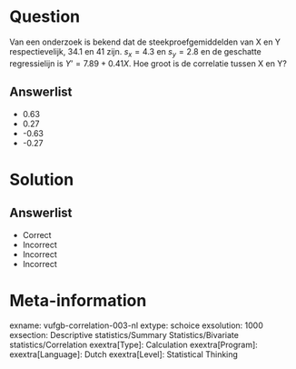 Question
========
  
Van een onderzoek is bekend dat de steekproefgemiddelden van X en Y respectievelijk, 34.1 en 41 zijn. $s_{x} = 4.3$ en $s_{y} = 2.8$ en de geschatte regressielijn is ${Y}’ = 7.89+0.41X$. Hoe groot is de correlatie tussen X en Y? 

  
Answerlist
----------
* 0.63
* 0.27
* -0.63
* -0.27


Solution
========

Answerlist
----------
* Correct
* Incorrect
* Incorrect
* Incorrect

Meta-information
================
exname: vufgb-correlation-003-nl
extype: schoice
exsolution: 1000
exsection: Descriptive statistics/Summary Statistics/Bivariate statistics/Correlation
exextra[Type]: Calculation
exextra[Program]: 
exextra[Language]: Dutch
exextra[Level]: Statistical Thinking
